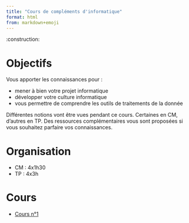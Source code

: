 ```yaml
---
title: "Cours de compléments d'informatique"
format: html
from: markdown+emoji
---
```


:construction:

# Objectifs

Vous apporter les connaissances pour :

- mener à bien votre projet informatique
- développer votre culture informatique
- vous permettre de comprendre les outils de traitements de la donnée

Différentes notions vont être vues pendant ce cours. 
Certaines en CM, d'autres en TP. 
Des ressources complémentaires vous sont proposées si vous souhaitez parfaire vos connaissances.

# Organisation

- CM : 4x1h30
- TP : 4x3h

# Cours

* [Cours n°1](docs/cours/cm1.qmd)